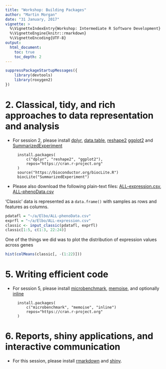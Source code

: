 ```yaml
---
title: "Workshop: Building Packages"
author: "Martin Morgan"
date: "31 January, 2017"
vignette: >
  %\VignetteIndexEntry{Workshop: Intermediate R Software Development}
  %\VignetteEngine{knitr::rmarkdown}
  %\VignetteEncoding{UTF-8}
output:
  html_document:
    toc: true
    toc_depth: 2
---
```


```r
suppressPackageStartupMessages({
    library(devtools)
    library(roxygen2)
})
```

# 2. Classical, tidy, and rich approaches to data representation and analysis

- For session 2, please install [dplyr][], [data.table][],
  [reshape2][] [ggplot2][] and [SummarizedExperiment][]

        install.packages(
            c("dplyr", "reshape2", "ggplot2"),
            repos="https://cran.r-project.org"
        )
        source("https://bioconductor.org/biocLite.R")
        biocLite("SummarizedExperiment")

- Please also download the following plain-text files:
  [ALL-expression.csv][], [ALL-phenoData.csv][]

'Classic' data is represented as a `data.frame()` with
samples as rows and features as columns.

```r
pdatafl = "~/a/Elbo/ALL-phenoData.csv"
exprfl = "~/a/Elbo/ALL-expression.csv"
classic <- input_classic(pdatafl, exprfl)
classic[1:5, c(1:3, 22:24)]
```

One of the things we did was to plot the distribution of
expression values across genes

```r
hist(colMeans(classic[, -(1:22)]))
```

# 5. Writing efficient code

- For session 5, please install [microbenchmark][], [memoise][], and
  optionally [inline][]

        install.packages(
            c("microbenchmark", "memoise", "inline")
            repos="https://cran.r-project.org"
        )

# 6. Reports, shiny applications, and interactive communication

- For this session, please install [rmarkdown][] and [shiny][].

[R]: https://cran.r-project.org/
[Bioconductor]: https://bioconductor.org/
[RStudio]: https://www.rstudio.com/products/rstudio/download3/
[git]: https://git-scm.com/downloads
[github]: https://github.com
[devtools]: https://cran.r-project.org/package=devtools
[roxygen2]: https://cran.r-project.org/package=roxygen2

[dplyr]: https://cran.r-project.org/package=dplyr
[SummarizedExperiment]: https://bioconductor.org/packages/SummarizedExperiment
[data.table]: https://cran.r-project.org/package=data.table
[reshape2]: https://cran.r-project.org/package=reshape2
[ggplot2]: https://cran.r-project.org/package=ggplot2

[ALL-expression.csv]: https://github.com/Bioconductor/BiocIntroRPCI/raw/master/inst/extdata/ALL-expression.csv
[ALL-phenoData.csv]: https://github.com/Bioconductor/BiocIntroRPCI/raw/master/inst/extdata/ALL-phenoData.csv

[microbenchmark]: https://cran.r-project.org/package=microbenchmark
[memoise]: https://cran.r-project.org/package=memoise
[inline]: https://cran.r-project.org/package=inline

[rmarkdown]: https://cran.r-project.org/package=rmarkdown
[shiny]: https://cran.r-project.org/package=shiny
